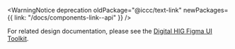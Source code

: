
<Meta id="components/text-link" title="Digital HIG/Components/Text link" />

<ComponentTitle name="Text link" />

<WarningNotice
  deprecation
  oldPackage="@iccc/text-link"
  newPackages={{
    link: "/docs/components-link--api"
  }}
/>

For related design documentation, please see the [Digital HIG Figma UI Toolkit](https://www.figma.com/file/Eks986gkqncHjkLnwQjO7g/iccc-sticker-sheets?node-id=6761-376799).
